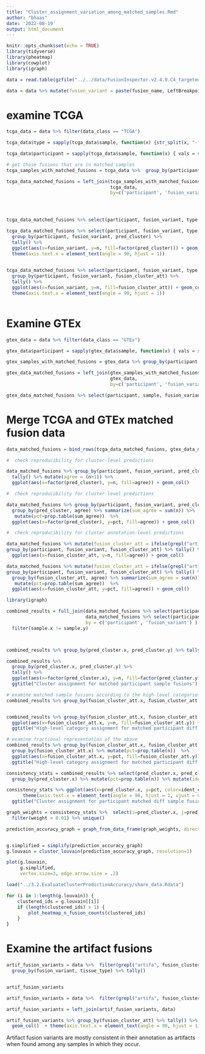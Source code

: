 ```yaml
---
title: "Cluster_assignment_variation_among_matched_samples.Rmd"
author: "bhaas"
date: '2022-08-19'
output: html_document
---
```


```r
knitr::opts_chunk$set(echo = TRUE)
library(tidyverse)
library(pheatmap)
library(cowplot)
library(igraph)
```


```r
data = read.table(gzfile("../../data/FusionInspector.v2.4.0.C4_targeted_fusions.tsv.gz"), header=T, com='', sep="\t", stringsAsFactors = F)

data = data %>% mutate(fusion_variant = paste(fusion_name, LeftBreakpoint, RightBreakpoint))


```

# examine TCGA
```r

tcga_data = data %>% filter(data_class == "TCGA")

tcga_data$type = sapply(tcga_data$sample, function(x) {str_split(x, "-")[[1]][4] })

tcga_data$participant = sapply(tcga_data$sample, function(x) { vals = str_split(x, "-")[[1]]; paste(vals[c(1,2,3)], collapse ="-") })

```

```r
# get those fusions that are in matched samples
tcga_samples_with_matched_fusions = tcga_data %>%  group_by(participant, fusion_variant) %>% tally() %>% filter(n>1)

tcga_data_matched_fusions = left_join(tcga_samples_with_matched_fusions %>% select(participant, fusion_variant),
                                      tcga_data,
                                      by=c('participant', 'fusion_variant'))





```



```r

tcga_data_matched_fusions %>% select(participant, fusion_variant, type, pred_cluster, fusion_cluster_att)


```



```r

tcga_data_matched_fusions %>% select(participant, fusion_variant, type, pred_cluster) %>%
  group_by(participant, fusion_variant, pred_cluster) %>%
  tally() %>%
  ggplot(aes(x=fusion_variant, y=n, fill=factor(pred_cluster))) + geom_col() +
  theme(axis.text.x = element_text(angle = 90, hjust = 1))
  

```


```r

tcga_data_matched_fusions %>% select(participant, fusion_variant, type, pred_cluster, fusion_cluster_att) %>%
  group_by(participant, fusion_variant, fusion_cluster_att) %>%
  tally() %>%
  ggplot(aes(x=fusion_variant, y=n, fill=fusion_cluster_att)) + geom_col() +
  theme(axis.text.x = element_text(angle = 90, hjust = 1))
  

```




# Examine GTEx 

```r

gtex_data = data %>% filter(data_class == "GTEx")

gtex_data$participant = sapply(gtex_data$sample, function(x) { vals = str_split(x, "-")[[1]]; paste(vals[c(1,2)], collapse ="-") })

```

```r

gtex_samples_with_matched_fusions = gtex_data %>% group_by(participant, fusion_variant) %>% tally() %>% filter(n>1)

gtex_data_matched_fusions = left_join(gtex_samples_with_matched_fusions %>% select(participant, fusion_variant),
                                      gtex_data,
                                      by=c('participant', 'fusion_variant'))


```



```r


gtex_data_matched_fusions %>% select(participant, sample, fusion_variant, pred_cluster, fusion_cluster_att)

```


# Merge TCGA and GTEx matched fusion data

```r

data_matched_fusions = bind_rows(tcga_data_matched_fusions, gtex_data_matched_fusions)


```





```r

#  check reproducibility for cluster-level predictions

data_matched_fusions %>% group_by(participant, fusion_variant, pred_cluster) %>% 
  tally() %>% mutate(agree = (n>1)) %>%
  ggplot(aes(x=factor(pred_cluster), y=n, fill=agree)) + geom_col()


```


```r

#  check reproducibility for cluster-level predictions

data_matched_fusions %>% group_by(participant, fusion_variant, pred_cluster) %>% tally() %>% mutate(agree = (n>1)) %>%
  group_by(pred_cluster, agree) %>% summarize(sum_agree = sum(n)) %>%
   mutate(pct=prop.table(sum_agree))  %>%
  ggplot(aes(x=factor(pred_cluster), y=pct, fill=agree)) + geom_col()


```




```r

#  check reproducibility for cluster annotation-level predictions

data_matched_fusions %>% mutate(fusion_cluster_att = ifelse(grepl("artifact", fusion_cluster_att), "artifact", fusion_cluster_att) ) %>%
group_by(participant, fusion_variant, fusion_cluster_att) %>% tally() %>% mutate(agree = (n>1)) %>%
  ggplot(aes(x=fusion_cluster_att, y=n, fill=agree)) + geom_col()

```


```r

data_matched_fusions %>% mutate(fusion_cluster_att = ifelse(grepl("artifact", fusion_cluster_att), "artifact", fusion_cluster_att) ) %>%
group_by(participant, fusion_variant, fusion_cluster_att) %>% tally() %>% mutate(agree = (n>1)) %>%
  group_by(fusion_cluster_att, agree) %>% summarize(sum_agree = sum(n)) %>%
   mutate(pct=prop.table(sum_agree))  %>%
  ggplot(aes(x=fusion_cluster_att, y=pct, fill=agree)) + geom_col()


```







```r


library(igraph)

combined_results = full_join(data_matched_fusions %>% select(participant, sample, fusion_variant, pred_cluster, fusion_cluster_att),
                             data_matched_fusions %>% select(participant, sample, fusion_variant, pred_cluster, fusion_cluster_att),
                             by = c('participant', 'fusion_variant') ) %>%
  filter(sample.x != sample.y)



combined_results %>% group_by(pred_cluster.x, pred_cluster.y) %>% tally() 


```


```r

combined_results %>% 
  group_by(pred_cluster.x, pred_cluster.y) %>% 
  tally() %>% 
  ggplot(aes(x=factor(pred_cluster.x), y=n, fill=factor(pred_cluster.y))) + geom_col() +
  ggtitle("Cluster assignment for matched participant sample fusions")


```

```r

# examine matched sample fusions according to the high-level categories
combined_results %>% group_by(fusion_cluster_att.x, fusion_cluster_att.y) %>% tally() 



```


```r

combined_results %>% group_by(fusion_cluster_att.x, fusion_cluster_att.y) %>% tally() %>%
  ggplot(aes(x=fusion_cluster_att.x, y=n, fill=fusion_cluster_att.y)) + geom_col() + theme(axis.text.x = element_text(angle = 90, hjust = 1)) + 
  ggtitle("High-level category assignment for matched participant diff sample fusions")


```


```r

# examine fractional representation of the above
combined_results %>% group_by(fusion_cluster_att.x, fusion_cluster_att.y) %>%  tally() %>%
  group_by(fusion_cluster_att.x) %>% mutate(pct=prop.table(n))  %>%
  ggplot(aes(x=fusion_cluster_att.x, y=pct, fill=fusion_cluster_att.y)) + geom_col() + theme(axis.text.x = element_text(angle = 90, hjust = 1)) +
  ggtitle("High-level category assignment for matched participant diff sample fusions")

```


```r


consistency_stats = combined_results %>% select(pred_cluster.x, pred_cluster.y) %>% group_by(pred_cluster.x, pred_cluster.y) %>% tally() %>%
  group_by(pred_cluster.x) %>% mutate(pct=prop.table(n)) %>% mutate(ident_cluster = (pred_cluster.x==pred_cluster.y))

consistency_stats %>% ggplot(aes(x=pred_cluster.x, y=pct, color=ident_cluster)) + geom_col() + 
      theme(axis.text.x = element_text(angle = 90, hjust = 1, vjust = 0.5, size=rel(1) )) + 
  ggtitle("Cluster assignment for participant matched diff sample fusion pairs")

```

```r



graph_weights = consistency_stats %>%  select(i=pred_cluster.x, j=pred_cluster.y, weight=pct)  %>% 
  filter(weight > 0.01) %>% unique()

prediction_accuracy_graph = graph_from_data_frame(graph_weights, directed=FALSE)


g.simplified = simplify(prediction_accuracy_graph)
g.louvain = cluster_louvain(prediction_accuracy_graph, resolution=1)

plot(g.louvain, 
     g.simplified, 
     vertex.size=3, edge.arrow.size = .2)


```


```r

load("../3.2.EvaluateClusterPredictionAccuracy/share_data.Rdata")

for (i in 1:length(g.louvain)) {
    clustered_ids = g.louvain[[i]]
    if (length(clustered_ids) > 1) {
        plot_heatmap_n_fusion_counts(clustered_ids)
    }
}

```


# Examine the artifact fusions


```r

artif_fusion_variants = data %>%  filter(grepl("artifa", fusion_cluster_att)) %>% select(fusion_variant, tissue_type) %>% 
  group_by(fusion_variant, tissue_type) %>% tally()


artif_fusion_variants 

```




```r

artif_fusion_variants = data %>%  filter(grepl("artifa", fusion_cluster_att)) %>% group_by(fusion_variant) %>% tally() %>% filter(n>1) 

artif_fusion_variants = left_join(artif_fusion_variants, data) 

artif_fusion_variants %>% group_by(fusion_cluster_att) %>% tally() %>% ggplot(aes(x=fusion_cluster_att, y=n, fill=fusion_cluster_att)) +
  geom_col()  + theme(axis.text.x = element_text(angle = 90, hjust = 1))

```

Artifact fusion variants are mostly consistent in their annotation as artifacts when found among any samples in which they occur. 
